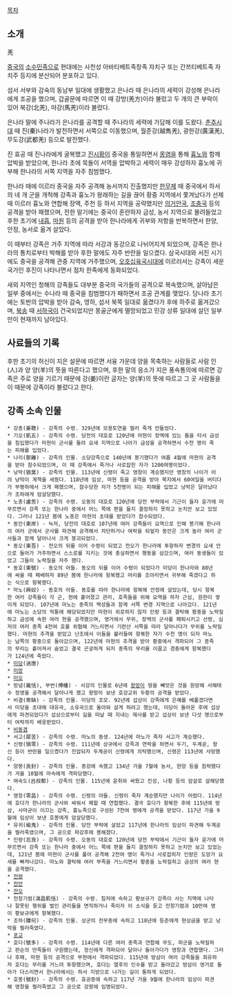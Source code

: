 [[목차]]

== 소개 ==
羌

[[중국]]의 [[소수민족]]으로 현대에는 사천성 아바티베트족창족 자치구 또는 간쯔티베트족 자치주 등지에 분산되어 분포하고 있다.

섬서 서부와 감숙의 동남부 일대에 생활했고 은나라 때 은나라의 세력이 강성해 은나라에게 조공을 했으며, 갑골문에 따르면 이 때 강방(羌方)이라 불렀고 두 개의 큰 부락이 있어 북강(北羌), 마강(馬羌)이라 불렀다.

은나라 말에 주나라가 은나라를 공격할 때 주나라의 세력에 가담해 이를 도왔다. [[춘추시대]] 때 진(秦)나라가 발전하면서 서쪽으로 이동했으며, 월준강(越雋羌), 광한강(廣漢羌), 무도강(武都羌) 등으로 발전했다.

진 효공 때 진나라에게 굴복했고 [[진시황]]이 중국을 통일하면서 [[몽염]]을 통해 [[흉노]]와 함께 압박을 받았으며, 한나라 초에 묵돌이 서역을 압박하고 세력이 매우 강성하자 흉노에 귀부해 한나라의 서쪽 지역을 자주 침범했다.

한나라 때에 이르러 중국을 자주 공격해 농서까지 진출했지만 [[한무제]] 때 중국에서 하서의 네 개 군을 개척해 강족과 흉노가 왕래하는 길을 끊어 황중 지역에서 쫓겨났다가 선제 때 이르러 흉노와 연합해 장액, 주천 등 하서 지역을 공략했지만 [[의거안국]], [[조충국]] 등의 공격을 받아 패했으며, 전한 말기에는 중국이 혼란하자 금성, 농서 지역으로 몰려들었고 후한 초기에 [[내흡]], [[마원]] 등의 공격을 받아 한나라에게 귀부와 저항을 반복하면서 한양, 안정, 농서로 옮겨 살았다.

이 때부터 강족은 거주 지역에 따라 서강과 동강으로 나뉘어지게 되었으며, 강족은 한나라의 통치로부터 박해를 받아 후한 말에도 자주 반란을 일으켰다. 삼국시대와 서진 시기에도 중국을 공격해 관중 지역에 거주했으며, [[오호십육국시대]]에 이르러서는 강족이 세운 국가인 후진이 나타나면서 점차 한족에게 동화되었다.

새외 지역인 청해의 강족들도 대부분 중국의 국가들의 공격으로 복속했으며, 살아남은 일부 중에서는 수나라 때 중국을 침범했다가 패하면서 조공 관계를 맺었다. 당나라 초기에는 토번의 압박을 받아 감숙, 영하, 섬서 북쪽 일대로 옮겼다가 후에 하주로 옮겨갔으며, [[북송]] 때 [[서하]]국이 건국되었지만 몽골군에게 멸망되었고 민강 상류 일대에 살던 일부만이 현재까지 남아있다.

== 사료들의 기록 ==
후한 초기의 허신이 지은 설문에 따르면 서융 가운데 양을 목축하는 사람들로 사람 인(人)과 양 양(羊)의 뜻을 따른다고 했으며, 후한 말의 응소가 지은 풍속통의에 따르면 강족은 주로 양을 기르기 때문에 강(姜)이란 글자는 양(羊)의 뜻에 따르고 그 곳 사람들을 이 때문에 강족이라 불렀다고 한다.

== 강족 소속 인물 ==
 * 강총(姜聰) - 강족의 수령. 329년에 모용토연을 찔러 죽게 만들었다.
 * 기오(飢五) - 강족의 수령. 당전의 대호로 120년에 마현이 장액에 있는 틈을 타서 금성을 침입했다가 마현이 군사를 돌려 요새 지역으로 나아가 금성을 공격하면서 수천 명이 죽는 피해를 입었다.
 * 나리(那離) - 강족의 인물. 소당강족으로 140년에 봉기했다가 여름 4월에 마현의 공격을 받아 참수되었으며, 이 때 강족에서 죽거나 사로잡힌 자가 1200여명이었다.
 * 낭막(狼莫) - 강족의 인물. 113년에 신령이 죽고 영창이 계승했지만 영창의 나이가 어려 낭막이 계책을 세웠다. 118년에 임상, 마현 등을 공격을 받아 북지에서 60여일을 버티다가 부평하에서 크게 패했으며, 참수당한 자가 5천명이 되는 피해를 입었고 낭막은 달아났다가 조하에게 암살당했다.
 * 노총(盧怱) - 강족의 수령. 오동의 대호로 120년에 당전 부락에서 기근이 들자 윤가에 머무르면서 강족 또는 한나라 중에서 어느 쪽에 편을 들지 결정하지 못하고 눈치만 보고 있었다. 그러나 121년 봄에 노총은 마현의 초대를 받았다가 참수되었다.
 * 동안(東岸) - 늑저, 당전의 대호로 107년에 여러 강족들이 요역으로 인해 봉기해 한나라의 여러 군에서 군사를 파견해 공격해서 차단하거나 여락을 뒤엎자 동안은 크게 놀라 여러 군사들과 함께 달아나서 크게 붕괴되었다. 
 * 동오(東吾) - 전오의 뒤를 이어 수령이 되었고 전오가 한나라에 투항하자 변경의 요새 안으로 들어가 거주하면서 스스로를 지키는 것에 충실하면서 행동을 삼갔으며, 여러 동생들이 있었고 그들이 노략질을 자주 했다.
 * 동호(東號) - 동오의 아들. 동오의 뒤를 이어 수령이 되었다가 미당이 한나라와 88년에 싸울 때 패배하자 89년 봄에 한나라에 항복했고 머리를 조아리면서 귀부해 죽겠다고 하는 식으로 항복했다.
 * 마노(麻奴) - 동호의 아들. 동호를 따라 한나라에 항복해 안정에 살았는데, 당시 항복한 여러 강족들이 각 군, 현에 흩어졌고 관리, 호족들을 위해 요역을 하자 근심, 원한이 쌓이게 되었다. 107년에 마노는 종족의 백성들과 함께 서쪽 변경 지역으로 나아갔다. 121년에 마노는 소당의 적통에 해당되었지만 마현이 위로하지 않자 인량 등과 결탁해 황중을 노략질하고 금성에 속한 여러 현을 공격했으며, 영거에서 무위, 장액의 군사를 패퇴시키고 선령, 심저의 여러 종족 4천여 호를 위협해 거느리면서 기련산 서쪽을 따라 달아나다가 무위를 노략질했다. 마현의 추격을 받았고 난조에서 이들을 불러들여 항복한 자가 수천 명이 되자 마노는 남쪽의 황중으로 돌아갔으며, 122년에 마현의 추격을 받아 황중에서 격파되어 그 종족의 무리는 흩어져서 숨었고 결국 곤궁하게 되자 종족의 무리를 이끌고 경충에게 항복했다가 124년에 죽었다.
 * [[미당#s-2|미당]](迷唐)
 * [[미망#s-5|미망]]
 * [[미오#s-2|미오]]
 * 방념(龐恬), 부번(傅幡) - 서강의 인물로 6년에 [[왕망]]이 땅을 빼앗은 것을 원망해 서해태수 정영을 공격해서 달아나게 했고 왕망이 보낸 호강교위 두황의 공격을 받았다.
 * 비결(卑缺) - 강족의 인물. 미당의 조모. 92년에 섭상이 강족에게 은혜를 베풀겠다면서 미당을 초대해 대유곡, 소유곡으로 돌아와 살게 하려고 했는데, 미당이 돌아온 후에 섭상에게 파견되었다가 섭상으로부터 길을 떠날 때 지내는 제사를 받고 섭상이 보낸 다섯 명으로부터 여락까지 배웅받았다.
 * [[비동겸]]
 * 서고(犀苦) - 강족의 수령. 마노의 동생. 124년에 마노가 죽자 서고가 계승했다.
 * 신령(愼零) - 강족의 수령. 111년에 상규에서 강족과 연락을 하면서 두기, 두계공, 왕신 등이 반란을 일으켰다가 진압되자 두계공이 신령에게 의탁했으며, 신령은 113년에 사망했다.
 * 양봉(良封) - 강족의 인물. 종강에 속했고 134년 가을 7월에 농서, 한양 등을 침략했다가 겨울 10월에 마속에게 격파당했다.
 * 여숙도(呂叔都) - 강족의 인물. 115년에 윤취와 싸웠고 진성, 나횡 등의 암살로 살해당했다.
 * 영창(零昌) - 강족의 수령. 신령의 아들. 신령이 죽자 계승했지만 나이가 어렸다. 114년에 호다가 한나라의 군사와 싸워서 패할 때 연합했다. 결국 호다가 항복한 후에 115년에 방삼, 사마균이 이끄는 강족, 흉노족으로 구성된 7천여 명에게 공격을 받았다. 117년 가을 9월에 임상이 보낸 호봉에게 암살당했다.
 * 유귀(楡鬼) - 강족의 인물. 당전 부락에 살았고 117년에 한나라의 임상이 파견해 두계공을 찔러죽였으며, 그 공으로 파강후에 봉해졌다.
 * 인량(忍良) - 강족의 수령. 오동의 대호로 120년에 당전 부락에서 기근이 들자 윤가에 머무르면서 강족 또는 한나라 중에서 어느 쪽에 편을 들지 결정하지 못하고 눈치만 보고 있었는데, 121년 봄에 마현이 군사를 풀어 공격해 2천여 명이 죽거나 사로잡히자 인량은 도망가 요새를 빠져나갔다. 마노와 결탁해 여러 부족을 거느리면서 황중을 노략질하고 금성의 여러 현을 공격했다.
 * [[전량#s-2|전량]]
 * [[전안]]
 * [[전오]]
 * 전창기렴(滇昌飢恬) - 강족의 수령. 침저에 속하고 황보규가 강족이 사는 지역에 나타나 잘못된 행위를 벌인 관리들을 면직하거나 죽이자 이 소식을 듣고 전창기렴과 10만여 명이 황보규에게 항복했다.
 * 조하(雕何) - 강족의 인물. 상군의 전무종에 속하고 118년에 등준에게 현상금을 받고 낭막을 찔러죽였다.
 * [[포교#s-3|포교]]
 * 호다(號多) - 강족의 수령. 114년에 다른 여러 종족과 연합해 무도, 파군을 노략질하고 판순의 만족들이 구원했는데, 정신에게 격파되어 달아나 돌아가다가 영창과 연합했다. 그러나 후패, 마현 등의 공격으로 부현에서 격파되었다. 115년에 방삼이 여러 강족들을 회유하자 호다는 무리를 거느려 투항했으며, 호다는 열후의 인수를 받고 돌아갔고 방삼이 영거로 돌아가 다스리면서 한나라에서는 하서 지방으로 나가는 길이 통하게 되었다.
 * 호봉(號封) - 강족의 수령. 효공종에 속하고 117년 가을 9월에 한나라의 임상이 파견해 영창을 찔러죽였고 그 공으로 강왕에 임명되었다.
